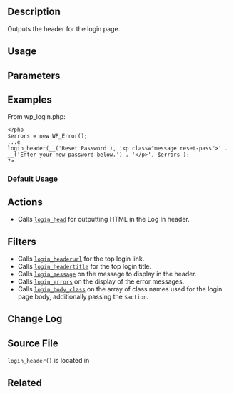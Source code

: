 == Description ==
Outputs the header for the login page.
== Usage ==

 <?php login_header($title, $message, $wp_error) ?>

== Parameters ==
{{Parameter|$title|string|Login In Page title to display in <title/> element.|optional|'Log In'}}
{{Parameter|$message|string|Message to display in header|optional|&quot;&quot;}}
{{Parameter|$wp_error|WP_Error|WordPress Error Object|optional|WP_Error}}

== Examples ==
From wp_login.php:
<pre><?php
$errors = new WP_Error();
...e 
login_header(__('Reset Password'), '<p class="message reset-pass">' . __('Enter your new password below.') . '</p>', $errors );
?></pre>
=== Default Usage ===

==Actions==
* Calls <tt>[[Plugin_API/Action_Reference/login_head|login_head]]</tt> for outputting HTML in the Log In header.
==Filters==
* Calls <tt>[[Plugin_API/Filter_Reference/login_headerurl|login_headerurl]]</tt> for the top login link.
* Calls <tt>[[Plugin_API/Filter_Reference/login_headertitle|login_headertitle]]</tt> for the top login title.
* Calls <tt>[[Plugin_API/Filter_Reference/login_message|login_message]]</tt> on the message to display in the header.
* Calls <tt>[[Plugin_API/Filter_Reference/login_errors|login_errors]]</tt> on the display of the error messages.
* Calls <tt>[[Plugin_API/Filter_Reference/login_body_class|login_body_class]]</tt> on the array of class names used for the login page body, additionally passing the <tt>$action</tt>.

== Change Log ==

== Source File ==

<tt>login_header()</tt> is located in {{Trac|wp-login.php}}

== Related ==